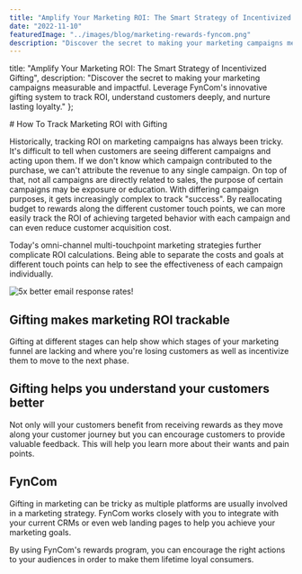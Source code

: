 ```yaml
---
title: "Amplify Your Marketing ROI: The Smart Strategy of Incentivized Gifting"
date: "2022-11-10"
featuredImage: "../images/blog/marketing-rewards-fyncom.png"
description: "Discover the secret to making your marketing campaigns measurable and impactful. Leverage FynCom's innovative gifting system to track ROI, understand customers deeply, and nurture lasting loyalty."
---
```



  title: "Amplify Your Marketing ROI: The Smart Strategy of Incentivized Gifting",
  description: "Discover the secret to making your marketing campaigns measurable and impactful. Leverage FynCom's innovative gifting system to track ROI, understand customers deeply, and nurture lasting loyalty."
};

<Wrapper seo={meta}>
  # How To Track Marketing ROI with Gifting

  Historically, tracking ROI on marketing campaigns has always been tricky. It's difficult to tell when customers are seeing different campaigns and acting upon them. If we don't know which campaign contributed to the purchase, we can't attribute the revenue to any single campaign. On top of that, not all campaigns are directly related to sales, the purpose of certain campaigns may be exposure or education. With differing campaign purposes, it gets increasingly complex to track "success". By reallocating budget to rewards along the different customer touch points, we can more easily track the ROI of achieving targeted behavior with each campaign and can even reduce customer acquisition cost.

  Today's omni-channel multi-touchpoint marketing strategies further complicate ROI calculations. Being able to separate the costs and goals at different touch points can help to see the effectiveness of each campaign individually.

  <img src={marketingRewards} alt="5x better email response rates!" />

  ## **Gifting makes marketing ROI trackable**

  Gifting at different stages can help show which stages of your marketing funnel are lacking and where you're losing customers as well as incentivize them to move to the next phase.

  ## **Gifting helps you understand your customers better**

  Not only will your customers benefit from receiving rewards as they move along your customer journey but you can encourage customers to provide valuable feedback. This will help you learn more about their wants and pain points.

  ## **FynCom**

  Gifting in marketing can be tricky as multiple platforms are usually involved in a marketing strategy. FynCom works closely with you to integrate with your current CRMs or even web landing pages to help you achieve your marketing goals.

  By using FynCom's rewards program, you can encourage the right actions to your audiences in order to make them lifetime loyal consumers.

</Wrapper>
